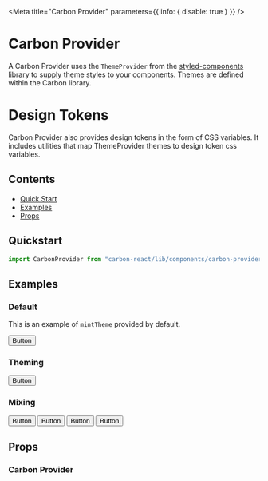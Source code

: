 

<Meta title="Carbon Provider" parameters={{ info: { disable: true } }} />

# Carbon Provider

A Carbon Provider uses the `ThemeProvider` from the [styled-components library](https://styled-components.com/docs/advanced#theming) to supply theme styles to your components. Themes are defined within the Carbon library.

# Design Tokens

Carbon Provider also provides design tokens in the form of CSS variables. It includes utilities that map ThemeProvider themes to design token css variables.

## Contents

- [Quick Start](#quick-start)
- [Examples](#examples)
- [Props](#props)

## Quickstart

```javascript
import CarbonProvider from "carbon-react/lib/components/carbon-provider";
```

## Examples

### Default

This is an example of `mintTheme` provided by default.

<Canvas>
  <Story name="default">
    <CarbonProvider>
      <Button buttonType="primary">Button</Button>
    </CarbonProvider>
  </Story>
</Canvas>

### Theming

<Canvas>
  <Story name="theming">
    <CarbonProvider theme={aegeanTheme}>
      <Button buttonType="primary">Button</Button>
    </CarbonProvider>
  </Story>
</Canvas>

### Mixing

<Canvas>
  <Story name="mixing">
    <CarbonProvider>
      <Button buttonType="primary">Button</Button>
    </CarbonProvider>
    <CarbonProvider theme={aegeanTheme}>
      <Button buttonType="primary">Button</Button>
      <CarbonProvider theme={baseTheme}>
        <Button buttonType="primary">Button</Button>
      </CarbonProvider>
    </CarbonProvider>
    <CarbonProvider theme={sageTheme}>
      <Button buttonType="primary">Button</Button>
    </CarbonProvider>
  </Story>
</Canvas>

## Props

### Carbon Provider

<ArgsTable of={CarbonProvider} />
